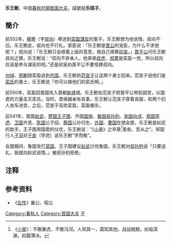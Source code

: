 '''乐王鲋'''，中国[[春秋时期|春秋时期]][[晋国|晋国]][[大夫|大夫]]，諡號是'''乐桓子'''。

==簡介==
前552年，[[楊譽|楊譽]]（字[[叔向|叔向]]）牵连到[[栾盈|栾盈]][[謀反|謀反]]的案子，乐王鲋想为他说情，叔向不应。乐王鲋走，叔向也不行礼。家臣说：「乐王鲋是[[晋平公|晋公]]的宠臣，为什么不求他呢？」叔向说：「乐王鲋只会顺着上级的意思，救自己得靠[[祁奚|祁奚]]。」[[晋平公|晋平公]]问乐王鲋叔向之罪。乐王鲋说：“叔向不弃亲人，他弟弟[[叔虎|叔虎]]、[[叔罴|叔罴]]是栾盈一党，所以叔向应该是参与谋反的吧。”还是祁奚劝晋平公不要怪罪叔向。

[[州绰|州绰]]、[[邢蒯|邢蒯]]随栾盈逃到[[齐国|齐国]]，乐王鲋劝[[范宣子|范宣子]]让这两个勇士回来。范宣子说他们是[[栾氏|栾氏]]的勇士，乐王鲋说「你可以做他们的栾氏啊。」

前550年，栾盈回晋国攻入晋都[[新绛|新绛]]城。乐王鲋劝范宣子把晋平公带到固宫，以国君的力量击灭栾氏。当时，晋侯姻亲有丧事，乐王鲋让范宣子穿着丧服，和两个妇人坐车进宫，之后，范宣子击败栾盈，栾盈被杀。

前541年，晋国[[赵武|赵武]]、[[楚国|楚国]][[楚灵王|王子围]]、齐国[[国弱|国弱]]、[[鲁国|鲁国]][[叔孙豹|叔孙豹]]、[[宋国|宋国]][[向戌|向戌]]、[[郑国|郑国]][[罕虎|罕虎]]、[[卫国|卫国]]齐恶、[[陈国|陈国]]公子招、[[蔡国|蔡国]]公孙归生、[[许国|许国]]、[[曹国|曹国]]在虢会盟，乐王鲋是赵武的助手。王子围用国君的仪仗，乐王鲋说：“《[[s:詩經/小旻|小旻]]》之卒章<ref>《[[s:詩經/小旻|小旻]]》：不敢暴虎，不敢冯河。人知其一，莫知其他。战战兢兢，如临深渊，如履薄冰。</ref>善矣，吾从之”。郑国行人[[子羽|子羽]]对[[子皮|子皮]]（罕虎）说乐王鲋“字而敬”。

会盟期间，鲁国攻打[[莒国|莒国]]，王子围建议[[赵武|赵武]]讨伐鲁国，乐王鲋对[[叔孙豹|叔孙豹]]说「只要送礼，我就向赵武说情。」被叔孙豹拒绝。

==注释==
{{Reflist}}
== 参考资料 ==
*《[[左传|左传]]》襄公、昭公

[[Category:春秋人|Category:春秋人]]
[[Category:晋国大夫|Category:晋国大夫]]
[[Category:諡桓|子]]